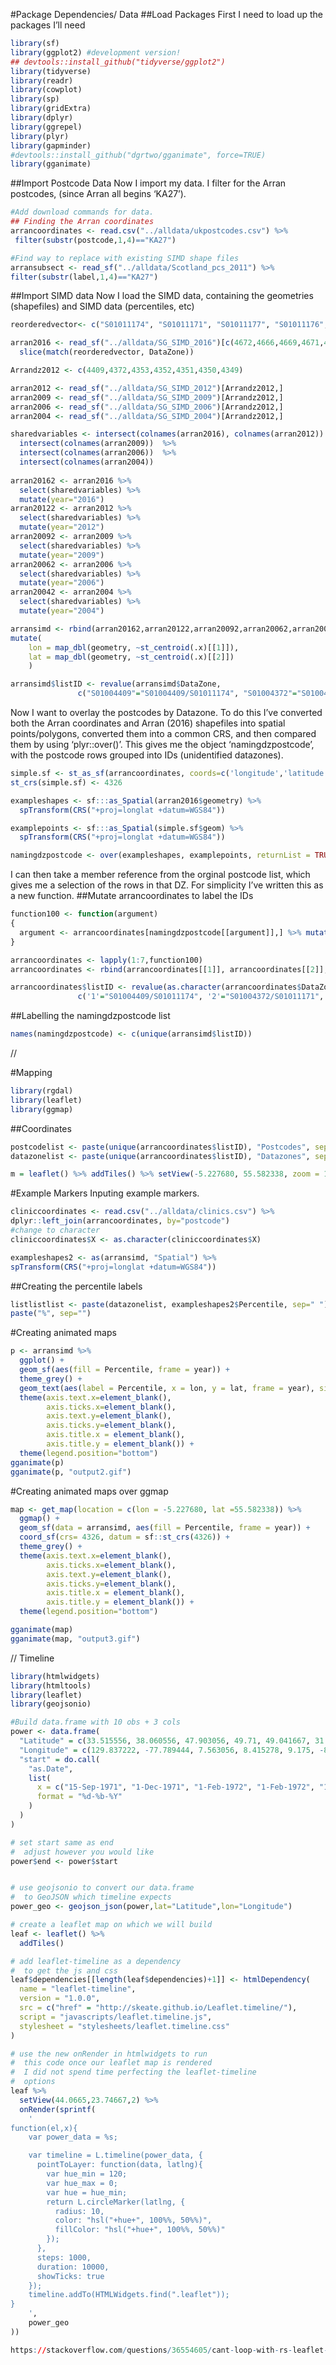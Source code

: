 #Package Dependencies/ Data
##Load Packages
First I need to load up the packages I'll need
```r
library(sf)
library(ggplot2) #development version!
## devtools::install_github("tidyverse/ggplot2")
library(tidyverse)
library(readr)
library(cowplot)
library(sp)
library(gridExtra)
library(dplyr)
library(ggrepel)
library(plyr)
library(gapminder)
#devtools::install_github("dgrtwo/gganimate", force=TRUE)
library(gganimate)
```

##Import Postcode Data
Now I import my data. I filter for the Arran postcodes, (since Arran all begins 'KA27').
```r
#Add download commands for data.
## Finding the Arran coordinates
arrancoordinates <- read.csv("../alldata/ukpostcodes.csv") %>%
 filter(substr(postcode,1,4)=="KA27")

#Find way to replace with existing SIMD shape files
arransubsect <- read_sf("../alldata/Scotland_pcs_2011") %>%
filter(substr(label,1,4)=="KA27")
```

##Import SIMD data
Now I load the SIMD data, containing the geometries (shapefiles) and SIMD data (percentiles, etc)
```r
reorderedvector<- c("S01011174", "S01011171", "S01011177", "S01011176", "S01011175", "S01011173", "S01011172" )

arran2016 <- read_sf("../alldata/SG_SIMD_2016")[c(4672,4666,4669,4671,4667,4668,4670),] %>%
  slice(match(reorderedvector, DataZone))

Arrandz2012 <- c(4409,4372,4353,4352,4351,4350,4349)

arran2012 <- read_sf("../alldata/SG_SIMD_2012")[Arrandz2012,]
arran2009 <- read_sf("../alldata/SG_SIMD_2009")[Arrandz2012,]
arran2006 <- read_sf("../alldata/SG_SIMD_2006")[Arrandz2012,]
arran2004 <- read_sf("../alldata/SG_SIMD_2004")[Arrandz2012,]

sharedvariables <- intersect(colnames(arran2016), colnames(arran2012)) %>%
  intersect(colnames(arran2009))  %>%
  intersect(colnames(arran2006))  %>%
  intersect(colnames(arran2004))
  
arran20162 <- arran2016 %>%
  select(sharedvariables) %>%
  mutate(year="2016")
arran20122 <- arran2012 %>%
  select(sharedvariables) %>%
  mutate(year="2012")
arran20092 <- arran2009 %>%
  select(sharedvariables) %>%
  mutate(year="2009")
arran20062 <- arran2006 %>%
  select(sharedvariables) %>%
  mutate(year="2006")
arran20042 <- arran2004 %>%
  select(sharedvariables) %>%
  mutate(year="2004")

arransimd <- rbind(arran20162,arran20122,arran20092,arran20062,arran20042) %>%
mutate(
    lon = map_dbl(geometry, ~st_centroid(.x)[[1]]),
    lat = map_dbl(geometry, ~st_centroid(.x)[[2]])
    )

arransimd$listID <- revalue(arransimd$DataZone,
               c("S01004409"="S01004409/S01011174", "S01004372"="S01004372/S01011171", "S01004353"="S01004353/S01011177", "S01004352"="S01004352/S01011176", "S01004351"="S01004351/S01011175", "S01004350"="S01004350/S01011173", "S01004349"="S01004349/S01011172", "S01011174"="S01004409/S01011174", "S01011171"="S01004372/S01011171", "S01011177"="S01004353/S01011177", "S01011176"="S01004352/S01011176", "S01011175"="S01004351/S01011175", "S01011173"="S01004350/S01011173", "S01011172"="S01004349/S01011172"))
```

Now I want to overlay the postcodes by Datazone.
To do this I've converted both the Arran coordinates and Arran (2016) shapefiles into spatial points/polygons, converted them into a common CRS, and then compared them by using 'plyr::over()'.
This gives me the object 'namingdzpostcode', with the postcode rows grouped into IDs (unidentified datazones).
```r
simple.sf <- st_as_sf(arrancoordinates, coords=c('longitude','latitude'))
st_crs(simple.sf) <- 4326

exampleshapes <- sf:::as_Spatial(arran2016$geometry) %>%
  spTransform(CRS("+proj=longlat +datum=WGS84"))

examplepoints <- sf:::as_Spatial(simple.sf$geom) %>%
  spTransform(CRS("+proj=longlat +datum=WGS84"))

namingdzpostcode <- over(exampleshapes, examplepoints, returnList = TRUE)
```

I can then take a member reference from the orginal postcode list, which gives me a selection of the rows in that DZ. For simplicity I've written this as a new function. 
##Mutate arrancoordinates to label the IDs
```r
function100 <- function(argument) 
{
  argument <- arrancoordinates[namingdzpostcode[[argument]],] %>% mutate(DataZone=argument)
}

arrancoordinates <- lapply(1:7,function100)
arrancoordinates <- rbind(arrancoordinates[[1]], arrancoordinates[[2]], arrancoordinates[[3]], arrancoordinates[[4]], arrancoordinates[[5]], arrancoordinates[[6]], arrancoordinates[[7]])

arrancoordinates$listID <- revalue(as.character(arrancoordinates$DataZone),
               c('1'="S01004409/S01011174", '2'="S01004372/S01011171", '3'="S01004353/S01011177", '4'="S01004352/S01011176", '5'="S01004351/S01011175", '6'="S01004350/S01011173", '7'="S01004349/S01011172"))
```

##Labelling the namingdzpostcode list
```r
names(namingdzpostcode) <- c(unique(arransimd$listID))
```

//

#Mapping
```r
library(rgdal)
library(leaflet)
library(ggmap)
```

##Coordinates
```r
postcodelist <- paste(unique(arrancoordinates$listID), "Postcodes", sep=" ")
datazonelist <- paste(unique(arrancoordinates$listID), "Datazones", sep=" ")

m = leaflet() %>% addTiles() %>% setView(-5.227680, 55.582338, zoom = 10) 
```

#Example Markers
Inputing example markers.
```r
cliniccoordinates <- read.csv("../alldata/clinics.csv") %>%
dplyr::left_join(arrancoordinates, by="postcode")
#change to character
cliniccoordinates$X <- as.character(cliniccoordinates$X)
```

```r
exampleshapes2 <- as(arransimd, "Spatial") %>%
spTransform(CRS("+proj=longlat +datum=WGS84"))
```

##Creating the percentile labels
```r
listlistlist <- paste(datazonelist, exampleshapes2$Percentile, sep=" ") %>%
paste("%", sep="")
```

#Creating animated maps
```r
p <- arransimd %>%
  ggplot() +
  geom_sf(aes(fill = Percentile, frame = year)) +
  theme_grey() +
  geom_text(aes(label = Percentile, x = lon, y = lat, frame = year), size = 5, colour = "white") +
  theme(axis.text.x=element_blank(),
        axis.ticks.x=element_blank(),
        axis.text.y=element_blank(),
        axis.ticks.y=element_blank(),
        axis.title.x = element_blank(),
        axis.title.y = element_blank()) +
  theme(legend.position="bottom")  
gganimate(p)
gganimate(p, "output2.gif")
```

#Creating animated maps over ggmap
```r
map <- get_map(location = c(lon = -5.227680, lat =55.582338)) %>%
  ggmap() +
  geom_sf(data = arransimd, aes(fill = Percentile, frame = year)) +
  coord_sf(crs= 4326, datum = sf::st_crs(4326)) +
  theme_grey() +
  theme(axis.text.x=element_blank(),
        axis.ticks.x=element_blank(),
        axis.text.y=element_blank(),
        axis.ticks.y=element_blank(),
        axis.title.x = element_blank(),
        axis.title.y = element_blank()) +
  theme(legend.position="bottom")

gganimate(map)
gganimate(map, "output3.gif")
```



//
Timeline
```r
library(htmlwidgets)
library(htmltools)
library(leaflet)
library(geojsonio)

#Build data.frame with 10 obs + 3 cols
power <- data.frame(
  "Latitude" = c(33.515556, 38.060556, 47.903056, 49.71, 49.041667, 31.934167, 54.140586, 54.140586, 48.494444, 48.494444),
  "Longitude" = c(129.837222, -77.789444, 7.563056, 8.415278, 9.175, -82.343889, 13.664422, 13.664422, 17.681944, 17.681944),
  "start" = do.call(
    "as.Date",
    list(
      x = c("15-Sep-1971", "1-Dec-1971", "1-Feb-1972", "1-Feb-1972", "1-Feb-1972", "1-Feb-1972", "1-Apr-1972", "1-Apr-1972", "24-Apr-1972", "24-Apr-1972"),
      format = "%d-%b-%Y"
    )
  )
)

# set start same as end
#  adjust however you would like
power$end <- power$start


# use geojsonio to convert our data.frame
#  to GeoJSON which timeline expects
power_geo <- geojson_json(power,lat="Latitude",lon="Longitude")

# create a leaflet map on which we will build
leaf <- leaflet() %>%
  addTiles()

# add leaflet-timeline as a dependency
#  to get the js and css
leaf$dependencies[[length(leaf$dependencies)+1]] <- htmlDependency(
  name = "leaflet-timeline",
  version = "1.0.0",
  src = c("href" = "http://skeate.github.io/Leaflet.timeline/"),
  script = "javascripts/leaflet.timeline.js",
  stylesheet = "stylesheets/leaflet.timeline.css"
)

# use the new onRender in htmlwidgets to run
#  this code once our leaflet map is rendered
#  I did not spend time perfecting the leaflet-timeline
#  options
leaf %>%
  setView(44.0665,23.74667,2) %>%
  onRender(sprintf(
    '
function(el,x){
    var power_data = %s;

    var timeline = L.timeline(power_data, {
      pointToLayer: function(data, latlng){
        var hue_min = 120;
        var hue_max = 0;
        var hue = hue_min;
        return L.circleMarker(latlng, {
          radius: 10,
          color: "hsl("+hue+", 100%%, 50%%)",
          fillColor: "hsl("+hue+", 100%%, 50%%)"
        });
      },
      steps: 1000,
      duration: 10000,
      showTicks: true
    });
    timeline.addTo(HTMLWidgets.find(".leaflet"));
}
    ',
    power_geo
))

https://stackoverflow.com/questions/36554605/cant-loop-with-rs-leaflet-package-to-produce-multiple-maps/36587525
```

